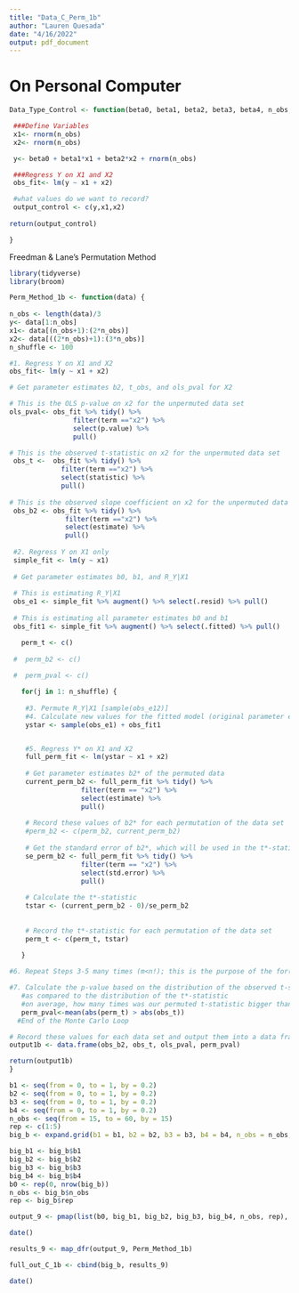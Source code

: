 ```yaml
---
title: "Data_C_Perm_1b"
author: "Lauren Quesada"
date: "4/16/2022"
output: pdf_document
---
```

# On Personal Computer
```r
Data_Type_Control <- function(beta0, beta1, beta2, beta3, beta4, n_obs, rep){

 ###Define Variables 
 x1<- rnorm(n_obs) 
 x2<- rnorm(n_obs)

 y<- beta0 + beta1*x1 + beta2*x2 + rnorm(n_obs)

 ###Regress Y on X1 and X2
 obs_fit<- lm(y ~ x1 + x2)

 #what values do we want to record?
 output_control <- c(y,x1,x2)
  
return(output_control)

}

```

Freedman & Lane's Permutation Method
```r
library(tidyverse)
library(broom)

Perm_Method_1b <- function(data) {
  
n_obs <- length(data)/3 
y<- data[1:n_obs]
x1<- data[(n_obs+1):(2*n_obs)]
x2<- data[((2*n_obs)+1):(3*n_obs)]
n_shuffle <- 100

#1. Regress Y on X1 and X2
obs_fit<- lm(y ~ x1 + x2)

# Get parameter estimates b2, t_obs, and ols_pval for X2

# This is the OLS p-value on x2 for the unpermuted data set
ols_pval<- obs_fit %>% tidy() %>% 
                filter(term =="x2") %>% 
                select(p.value) %>% 
                pull()

# This is the observed t-statistic on x2 for the unpermuted data set
 obs_t <-  obs_fit %>% tidy() %>% 
             filter(term =="x2") %>% 
             select(statistic) %>% 
             pull()
 
# This is the observed slope coefficient on x2 for the unpermuted data set
 obs_b2 <- obs_fit %>% tidy() %>% 
              filter(term =="x2") %>% 
              select(estimate) %>% 
              pull()
 
 #2. Regress Y on X1 only
 simple_fit <- lm(y ~ x1)
 
 # Get parameter estimates b0, b1, and R_Y|X1
 
 # This is estimating R_Y|X1
 obs_e1 <- simple_fit %>% augment() %>% select(.resid) %>% pull()
 
 # This is estimating all parameter estimates b0 and b1
 obs_fit1 <- simple_fit %>% augment() %>% select(.fitted) %>% pull()

   perm_t <- c()
   
 #  perm_b2 <- c()
   
 #  perm_pval <- c()

   for(j in 1: n_shuffle) {
  
    #3. Permute R_Y|X1 [sample(obs_e12)]
    #4. Calculate new values for the fitted model (original parameter estimates + permuted residuals)
    ystar <- sample(obs_e1) + obs_fit1


    #5. Regress Y* on X1 and X2
    full_perm_fit <- lm(ystar ~ x1 + x2)
    
    # Get parameter estimates b2* of the permuted data
    current_perm_b2 <- full_perm_fit %>% tidy() %>% 
                  filter(term == "x2") %>% 
                  select(estimate) %>% 
                  pull()
    
    # Record these values of b2* for each permutation of the data set
    #perm_b2 <- c(perm_b2, current_perm_b2)
  
    # Get the standard error of b2*, which will be used in the t*-statistic calculation
    se_perm_b2 <- full_perm_fit %>% tidy() %>%
                  filter(term == "x2") %>%
                  select(std.error) %>%
                  pull()
    
    # Calculate the t*-statistic
    tstar <- (current_perm_b2 - 0)/se_perm_b2
    
    
    # Record the t*-statistic for each permutation of the data set
    perm_t <- c(perm_t, tstar)

   }
   
#6. Repeat Steps 3-5 many times (m<n!); this is the purpose of the for(j in 1: n_shuffle)

#7. Calculate the p-value based on the distribution of the observed t-statistic
   #as compared to the distribution of the t*-statistic
   #on average, how many times was our permuted t-statistic bigger than the observed?
   perm_pval<-mean(abs(perm_t) > abs(obs_t))   
  #End of the Monte Carlo Loop

# Record these values for each data set and output them into a data frame
output1b <- data.frame(obs_b2, obs_t, ols_pval, perm_pval)

return(output1b)
}
```

```r
b1 <- seq(from = 0, to = 1, by = 0.2)
b2 <- seq(from = 0, to = 1, by = 0.2)
b3 <- seq(from = 0, to = 1, by = 0.2)
b4 <- seq(from = 0, to = 1, by = 0.2)
n_obs <- seq(from = 15, to = 60, by = 15)
rep <- c(1:5)
big_b <- expand.grid(b1 = b1, b2 = b2, b3 = b3, b4 = b4, n_obs = n_obs, rep = rep)

big_b1 <- big_b$b1
big_b2 <- big_b$b2
big_b3 <- big_b$b3
big_b4 <- big_b$b4
b0 <- rep(0, nrow(big_b))
n_obs <- big_b$n_obs
rep <- big_b$rep

output_9 <- pmap(list(b0, big_b1, big_b2, big_b3, big_b4, n_obs, rep), Data_Type_Control)
```

```r
date()

results_9 <- map_dfr(output_9, Perm_Method_1b)

full_out_C_1b <- cbind(big_b, results_9)

date()
```